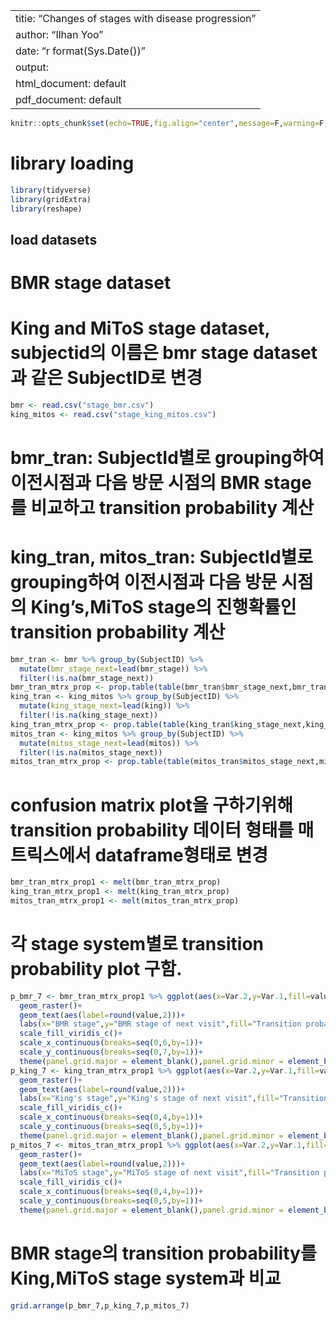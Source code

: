 ---
titie: "Changes of stages with disease progression"
author: "Ilhan Yoo"
date: "r format(Sys.Date())"
output:
  html_document: default
  pdf_document: default
 ---
 
```{r setup, include=FALSE}
knitr::opts_chunk$set(echo=TRUE,fig.align="center",message=F,warning=F,dpi=300,dev="tiff")
```



# library loading
```{r}
library(tidyverse)
library(gridExtra)
library(reshape)
```


## load datasets
# BMR stage dataset
# King and MiToS stage dataset, subjectid의 이름은 bmr stage dataset과 같은 SubjectID로 변경 

```{r}
bmr <- read.csv("stage_bmr.csv")
king_mitos <- read.csv("stage_king_mitos.csv") 
```

# bmr_tran: SubjectId별로 grouping하여 이전시점과 다음 방문 시점의 BMR stage를 비교하고 transition probability 계산
# king_tran, mitos_tran: SubjectId별로 grouping하여 이전시점과 다음 방문 시점의 King's,MiToS stage의 진행확률인 transition probability 계산
```{r}
bmr_tran <- bmr %>% group_by(SubjectID) %>% 
  mutate(bmr_stage_next=lead(bmr_stage)) %>%  
  filter(!is.na(bmr_stage_next))
bmr_tran_mtrx_prop <- prop.table(table(bmr_tran$bmr_stage_next,bmr_tran$bmr_stage),2)
king_tran <- king_mitos %>% group_by(SubjectID) %>% 
  mutate(king_stage_next=lead(king)) %>% 
  filter(!is.na(king_stage_next))
king_tran_mtrx_prop <- prop.table(table(king_tran$king_stage_next,king_tran$king),2)
mitos_tran <- king_mitos %>% group_by(SubjectID) %>% 
  mutate(mitos_stage_next=lead(mitos)) %>% 
  filter(!is.na(mitos_stage_next))
mitos_tran_mtrx_prop <- prop.table(table(mitos_tran$mitos_stage_next,mitos_tran$mitos),2)
```



# confusion matrix plot을 구하기위해 transition probability 데이터 형태를 매트릭스에서 dataframe형태로 변경
```{r}
bmr_tran_mtrx_prop1 <- melt(bmr_tran_mtrx_prop)
king_tran_mtrx_prop1 <- melt(king_tran_mtrx_prop)
mitos_tran_mtrx_prop1 <- melt(mitos_tran_mtrx_prop)
```



# 각 stage system별로 transition probability plot 구함.
```{r}
p_bmr_7 <- bmr_tran_mtrx_prop1 %>% ggplot(aes(x=Var.2,y=Var.1,fill=value))+
  geom_raster()+
  geom_text(aes(label=round(value,2)))+ 
  labs(x="BMR stage",y="BMR stage of next visit",fill="Transition probability")+
  scale_fill_viridis_c()+
  scale_x_continuous(breaks=seq(0,6,by=1))+
  scale_y_continuous(breaks=seq(0,7,by=1))+
  theme(panel.grid.major = element_blank(),panel.grid.minor = element_blank())
p_king_7 <- king_tran_mtrx_prop1 %>% ggplot(aes(x=Var.2,y=Var.1,fill=value))+
  geom_raster()+
  geom_text(aes(label=round(value,2)))+ 
  labs(x="King's stage",y="King's stage of next visit",fill="Transition probability")+
  scale_fill_viridis_c()+
  scale_x_continuous(breaks=seq(0,4,by=1))+
  scale_y_continuous(breaks=seq(0,5,by=1))+
  theme(panel.grid.major = element_blank(),panel.grid.minor = element_blank())
p_mitos_7 <- mitos_tran_mtrx_prop1 %>% ggplot(aes(x=Var.2,y=Var.1,fill=value))+
  geom_raster()+
  geom_text(aes(label=round(value,2)))+ 
  labs(x="MiToS stage",y="MiToS stage of next visit",fill="Transition probability")+
  scale_fill_viridis_c()+
  scale_x_continuous(breaks=seq(0,4,by=1))+
  scale_y_continuous(breaks=seq(0,5,by=1))+
  theme(panel.grid.major = element_blank(),panel.grid.minor = element_blank())
```

# BMR stage의 transition probability를 King,MiToS stage system과 비교
```{r fig.height=10}
grid.arrange(p_bmr_7,p_king_7,p_mitos_7)
```